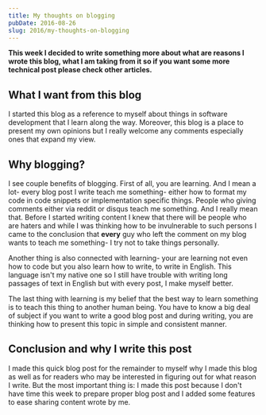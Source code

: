 ```yaml
---
title: My thoughts on blogging
pubDate: 2016-08-26
slug: 2016/my-thoughts-on-blogging
---
```


**This week I decided to write something more about what are reasons I
wrote this blog, what I am taking from it so if you want some more
technical post please check other articles.**

## What I want from this blog

I started this blog as a reference to myself about things in software
development that I learn along the way. Moreover, this blog is a place
to present my own opinions but I really welcome any comments especially
ones that expand my view.

## Why blogging?

I see couple benefits of blogging. First of all, you are learning. And I
mean a lot- every blog post I write teach me something- either how to
format my code in code snippets or implementation specific things.
People who giving comments either via reddit or disqus teach me
something. And I really mean that. Before I started writing content I
knew that there will be people who are haters and while I was
thinking how to be invulnerable to such persons I came to the conclusion
that **every** guy who left the comment on my blog wants to teach me
something- I try not to take things personally.

Another thing is also connected with learning- your are learning not
even how to code but you also learn how to write, to write in English.
This language isn't my native one so I still have trouble with writing
long passages of text in English but with every post, I make myself
better.

The last thing with learning is my belief that the best way to learn
something is to teach this thing to another human being. You have to
know a big deal of subject if you want to write a good blog post and
during writing, you are thinking how to present this topic in simple and
consistent manner.

## Conclusion and why I write this post

I made this quick blog post for the remainder to myself why I made this
blog as well as for readers who may be interested in figuring out for
what reason I write. But the most important thing is: I made this post
because I don't have time this week to prepare proper blog post and I
added some features to ease sharing content wrote by me.
